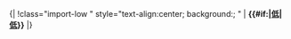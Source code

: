 <noinclude>{|
!</noinclude>class="import-low {{{class|}}}" style="text-align:center; background:{{importancecol|低}}; {{{style|}}}" | '''{{#if:{{{category|}}}|[[:{{{category}}}|低]]|[[:Category:低重要度條目|低]]}}'''<noinclude>
|}
{{Documentation|Template:Grading scheme/doc/importance}}
</noinclude>